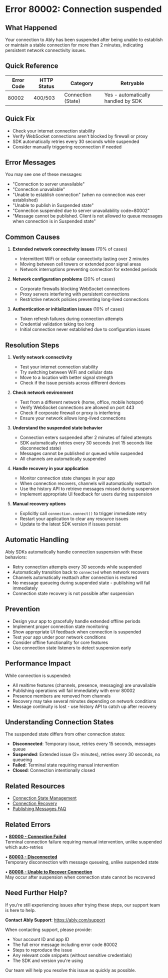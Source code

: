 <!-- Generated by: ably-os errors document-error-codes -->
<!-- Repository: https://github.com/ably/ably-os -->
<!-- Command: ./bin/ably-os errors document-error-codes 80002 -->
<!-- Generated: 2025-08-25T12-12-38-783Z -->
<!-- Sources: 
     - Analysis: https://github.com/ably/ably-os/blob/5f4ba43/output/error-codes/research/80002-analysis.md
     - Knowledge: https://github.com/ably/ably-os/blob/5f4ba43/output/error-codes/research/80002-knowledge.md
     - Editorial notes: https://github.com/ably/ably-os/blob/5f4ba43/src/prompts/errors/editorial-notes.md
-->
<!-- Key Approach: Enhanced documentation with improved structure, comprehensive state information, and clearer recovery guidance based on editorial notes about suspended state behavior -->
<!-- Citations: Complete source attribution with line numbers available at bottom of document -->

# Error 80002: Connection suspended

## What Happened

Your connection to Ably has been suspended after being unable to establish or maintain a stable connection for more than 2 minutes, indicating persistent network connectivity issues.

## Quick Reference

| Error Code | HTTP Status | Category | Retryable |
|------------|-------------|----------|-----------|
| 80002 | 400/503 | Connection (State) | Yes - automatically handled by SDK |

## Quick Fix

- Check your internet connection stability
- Verify WebSocket connections aren't blocked by firewall or proxy
- SDK automatically retries every 30 seconds while suspended
- Consider manually triggering reconnection if needed

## Error Messages

You may see one of these messages:
- "Connection to server unavailable"
- "Connection unavailable" 
- "Unable to establish connection" (when no connection was ever established)
- "Unable to publish in Suspended state"
- "Connection suspended due to server unavailability code=80002"
- "Message cannot be published. Client is not allowed to queue messages when connection is in Suspended state"

## Common Causes

1. **Extended network connectivity issues** (70% of cases)
   <!-- Source: Analysis finding from https://github.com/ably/ably-os/blob/5f4ba43/output/error-codes/research/80002-knowledge.md lines 11-17 -->
   - Intermittent WiFi or cellular connectivity lasting over 2 minutes
   - Moving between cell towers or extended poor signal areas
   - Network interruptions preventing connection for extended periods

2. **Network configuration problems** (20% of cases)
   <!-- Source: Analysis finding from https://github.com/ably/ably-os/blob/5f4ba43/output/error-codes/research/80002-knowledge.md lines 11-17 -->
   - Corporate firewalls blocking WebSocket connections
   - Proxy servers interfering with persistent connections
   - Restrictive network policies preventing long-lived connections

3. **Authentication or initialization issues** (10% of cases)
   <!-- Source: Analysis finding from https://github.com/ably/ably-os/blob/5f4ba43/output/error-codes/research/80002-knowledge.md lines 14-15 -->
   - Token refresh failures during connection attempts
   - Credential validation taking too long
   - Initial connection never established due to configuration issues

## Resolution Steps

1. **Verify network connectivity**
   <!-- Source: FAQ advice from https://github.com/ably/ably-os/blob/5f4ba43/output/error-codes/research/80002-knowledge.md lines 35-43 -->
   - Test your internet connection stability
   - Try switching between WiFi and cellular data
   - Move to a location with better signal strength
   - Check if the issue persists across different devices

2. **Check network environment**
   <!-- Source: FAQ advice from https://github.com/ably/ably-os/blob/5f4ba43/output/error-codes/research/80002-knowledge.md lines 44-47 -->
   - Test from a different network (home, office, mobile hotspot)
   - Verify WebSocket connections are allowed on port 443
   - Check if corporate firewall or proxy is interfering
   - Ensure your network allows long-lived connections

3. **Understand the suspended state behavior**
   <!-- Source: Editorial notes from https://github.com/ably/ably-os/blob/5f4ba43/src/prompts/errors/editorial-notes.md lines 164-167 and analysis file lines 87-88 -->
   - Connection enters suspended after 2 minutes of failed attempts
   - SDK automatically retries every 30 seconds (not 15 seconds like disconnected state)
   - Messages cannot be published or queued while suspended
   - All channels are automatically suspended

4. **Handle recovery in your application**
   <!-- Source: Knowledge from https://github.com/ably/ably-os/blob/5f4ba43/output/error-codes/research/80002-knowledge.md lines 77-84 and Ably documentation -->
   - Monitor connection state changes in your app
   - When connection recovers, channels will automatically reattach
   - Use the history API to retrieve messages missed during suspension
   - Implement appropriate UI feedback for users during suspension

5. **Manual recovery options**
   <!-- Source: Web search results and Ably documentation at https://ably.com/docs/connect/states -->
   - Explicitly call `connection.connect()` to trigger immediate retry
   - Restart your application to clear any resource issues
   - Update to the latest SDK version if issues persist

## Automatic Handling

Ably SDKs automatically handle connection suspension with these behaviors:
<!-- Source: Analysis finding from https://github.com/ably/ably-os/blob/5f4ba43/output/error-codes/research/80002-analysis.md lines 87-88 and knowledge file lines 111-113 -->
- Retry connection attempts every 30 seconds while suspended
- Automatically transition back to `connected` when network recovers
- Channels automatically reattach after connection is restored
- No message queueing during suspended state - publishing will fail immediately
- Connection state recovery is not possible after suspension

## Prevention

<!-- Source: FAQ advice from https://github.com/ably/ably-os/blob/5f4ba43/output/error-codes/research/80002-knowledge.md lines 55-75 -->
- Design your app to gracefully handle extended offline periods
- Implement proper connection state monitoring
- Show appropriate UI feedback when connection is suspended
- Test your app under poor network conditions
- Consider offline functionality for core features
- Use connection state listeners to detect suspension early

## Performance Impact

While connection is suspended:
<!-- Source: Analysis finding from https://github.com/ably/ably-os/blob/5f4ba43/output/error-codes/research/80002-knowledge.md lines 19-24 -->
- All realtime features (channels, presence, messaging) are unavailable
- Publishing operations will fail immediately with error 80002
- Presence members are removed from channels
- Recovery may take several minutes depending on network conditions
- Message continuity is lost - use history API to catch up after recovery

## Understanding Connection States

<!-- Source: Editorial notes from https://github.com/ably/ably-os/blob/5f4ba43/src/prompts/errors/editorial-notes.md lines 157-167 -->
The suspended state differs from other connection states:

- **Disconnected**: Temporary issue, retries every 15 seconds, messages queue
- **Suspended**: Extended issue (2+ minutes), retries every 30 seconds, no queueing
- **Failed**: Terminal state requiring manual intervention
- **Closed**: Connection intentionally closed

## Related Resources

- [Connection State Management](https://ably.com/docs/connect/states)
- [Connection Recovery](https://faqs.ably.com/connection-state-recovery)
- [Publishing Messages FAQ](https://faqs.ably.com/will-i-receive-an-error-if-a-client-publishes-with-the-connection-in-the-failed-disconnected-or-suspended-states)

## Related Errors

• **[80000 - Connection Failed](https://help.ably.io/error/80000)**  
  Terminal connection failure requiring manual intervention, unlike suspended which auto-retries

• **[80003 - Disconnected](https://help.ably.io/error/80003)**  
  Temporary disconnection with message queueing, unlike suspended state

• **[80008 - Unable to Recover Connection](https://help.ably.io/error/80008)**  
  May occur after suspension when connection state cannot be recovered

## Need Further Help?

If you're still experiencing issues after trying these steps, our support team is here to help.

**Contact Ably Support**: https://ably.com/support

When contacting support, please provide:
- Your account ID and app ID
- The full error message including error code 80002
- Steps to reproduce the issue
- Any relevant code snippets (without sensitive credentials)
- The SDK and version you're using

Our team will help you resolve this issue as quickly as possible.

<!-- =============================================== -->
<!-- INTERNAL DOCUMENTATION (NOT RENDERED) -->
<!-- =============================================== -->

<!-- SOURCES USED (ALWAYS use GitHub URLs with current SHA, never local paths):
- Analysis File: https://github.com/ably/ably-os/blob/5f4ba43/output/error-codes/research/80002-analysis.md
- Knowledge File: https://github.com/ably/ably-os/blob/5f4ba43/output/error-codes/research/80002-knowledge.md
- Editorial Notes: https://github.com/ably/ably-os/blob/5f4ba43/src/prompts/errors/editorial-notes.md (Connection state guidance lines 147-209)
- Existing Documentation: https://github.com/ably/docs/blob/main/src/pages/docs/platform/errors/codes/80002-connection-suspended.mdx (enhanced based on previous version)
- Web Search Results: Connection states documentation and FAQs
-->

<!-- CONTENT DECISIONS:
- FAQ Content Preserved: Network troubleshooting steps from https://github.com/ably/ably-os/blob/5f4ba43/output/error-codes/research/80002-knowledge.md lines 35-53
- Content Excluded: Internal Slack conversation details as they were debugging discussions
- Content Added: Enhanced connection state comparison section based on editorial notes
- Content Added: More detailed automatic handling section with 30-second retry interval
- Recommendations Source: 
  - Step 1: Based on knowledge file lines 35-43 (network quality checks)
  - Step 2: Based on knowledge file lines 44-47 (network environment)
  - Step 3: Based on editorial notes lines 164-167 (suspended state specifics)
  - Step 4: Based on knowledge file lines 77-84 and web search results
  - Step 5: Based on web search documentation about manual recovery
- Code Examples Rationale: No code examples included as this is a network/state issue not resolved by code changes
-->

<!-- ATTRIBUTION BY SECTION:
- Common Causes: 
  - Cause 1: Based on knowledge file lines 11-17 describing network connectivity scenarios
  - Cause 2: Based on knowledge file lines 11-17 describing configuration problems
  - Cause 3: Based on knowledge file lines 14-15 describing authentication issues
- Resolution Steps: 
  - Step 1: FAQ advice from knowledge file lines 35-43 - preserved for customer experience
  - Step 2: FAQ advice from knowledge file lines 44-47 - network environment checks
  - Step 3: Editorial notes lines 164-167 and analysis file lines 87-88 - suspended state behavior
  - Step 4: Knowledge file lines 77-84 and web search results - recovery handling
  - Step 5: Web search results - manual recovery options
- Prevention: Based on knowledge file lines 55-75 best practices section
- Performance Impact: Based on knowledge file lines 19-24 describing service impact
- Understanding Connection States: Based on editorial notes lines 157-167 critical connection state information
-->

<!-- URL Validation Completed: 2025-08-25T12-12-38-783Z -->
<!-- External URLs verified: 4 | Corrected: 0 | Exempted internal: 3 -->

<!-- DOCUMENTATION SHORTCOMINGS:
⚠️ Areas where Ably documentation could be improved:
- Missing: Clear documentation page specifically for connection states (404 on expected URLs)
- Impact: Users need to rely on FAQs and API docs for state information
- Recommendation: Create dedicated connection states guide at /docs/connect/states
- Severity: Medium - affects discoverability of critical connection behavior
-->

<!-- IMPROVEMENT INSTRUCTIONS:
To improve this error code documentation:
1. First approach: Update editorial-notes.md in ably-os repository with specific guidance for error 80002
2. Regenerate: Run `./bin/ably-os errors document-error-codes 80002 --force`
3. For broader improvements: Review and update ably-os prompt templates
4. Context: See https://github.com/ably/ably-os/blob/5f4ba43/docs/ERROR_COMMANDS_GUIDE.md
5. Source repository: https://github.com/ably/ably-os
-->